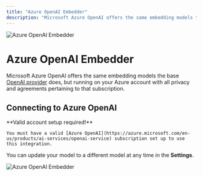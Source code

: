 ```yaml
---
title: "Azure OpenAI Embedder"
description: "Microsoft Azure OpenAI offers the same embedding models the base OpenAI provider does, but running on your Azure account."
---
```



<Image
  src="/images/anythingllm-setup/embedder-configuration/cloud/azure-openai/thumbnail.png" 
  height={1080} 
  width={1920} 
  quality={100}
  alt="Azure OpenAI Embedder"
/>


# Azure OpenAI Embedder

Microsoft Azure OpenAI offers the same embedding models the base [OpenAI provider](openai) does, but running on your Azure account with all privacy and agreements pertaining to that subscription.


## Connecting to Azure OpenAI

<Callout type="info" emoji="️💡">
  **Valid account setup required!**

    You must have a valid [Azure OpenAI](https://azure.microsoft.com/en-us/products/ai-services/openai-service) subscription set up to use this integration.
</Callout>

You can update your model to a different model at any time in the **Settings**.

<Image
  src="/images/anythingllm-setup/embedder-configuration/cloud/azure-openai/azure-openai-embedder.png" 
  height={1080} 
  width={1920} 
  quality={100}
  alt="Azure OpenAI Embedder"
/>
